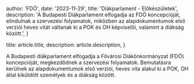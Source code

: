 
  author: 'FDÖ',
  date: '2023-11-29',
  title: 'Diákparlament - Előkészületek',
  description:
    'A Budapesti Diákparlament elfogadja az FDÖ koncepcióját, elindulnak a szervezési folyamatok, miközben az alapdokumentumok első verziói heves vitát váltanak ki a POK és OH képviselői, valamint a diákság között.',
}

  title: article.title,
  description: article.description,
}


A Budapesti diákparlament elfogadja a Fővárosi Diákönkormányzat (FDÖ) koncepcióját, megkezdődnek a szervezési folyamatok. Bemutatásra kerülnek az alapdokumentumok első verziói, heves vita alakul ki a POK, OH által kiküldött személyek és a diákság között.
